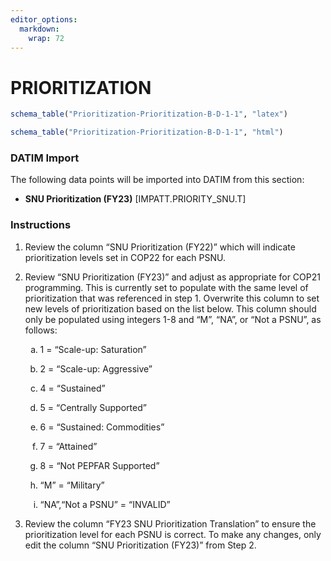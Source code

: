 ```yaml
---
editor_options: 
  markdown: 
    wrap: 72
---
```


\blandscape

# PRIORITIZATION

```r
schema_table("Prioritization-Prioritization-B-D-1-1", "latex")

```

```r
schema_table("Prioritization-Prioritization-B-D-1-1", "html")
```

### DATIM Import

The following data points will be imported into DATIM from this section:

-   **SNU Prioritization (FY23)** \[IMPATT.PRIORITY_SNU.T\]

### Instructions

1.  Review the column "SNU Prioritization (FY22)" which will indicate
    prioritization levels set in COP22 for each PSNU.

2.  Review "SNU Prioritization (FY23)" and adjust as appropriate for
    COP21 programming. This is currently set to populate with the same
    level of prioritization that was referenced in step 1. Overwrite
    this column to set new levels of prioritization based on the list
    below. This column should only be populated using integers 1-8 and
    "M", "NA", or "Not a PSNU", as follows:

    a.  1 = "Scale-up: Saturation"

    b.  2 = "Scale-up: Aggressive"

    c.  4 = "Sustained"

    d.  5 = "Centrally Supported"

    e.  6 = "Sustained: Commodities"

    f.  7 = "Attained"

    g.  8 = "Not PEPFAR Supported"

    h.  "M" = "Military"

    i.  "NA","Not a PSNU" = "INVALID"

3.  Review the column "FY23 SNU Prioritization Translation" to ensure
    the prioritization level for each PSNU is correct. To make any
    changes, only edit the column "SNU Prioritization (FY23)" from
    Step 2.

\elandscape

\newpage
